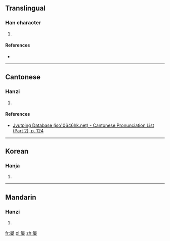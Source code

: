 ==Translingual==

===Han character===
{{Han char|rn=72|rad=日|as=13|sn=17|four=|canj=日山山十 (AUUJ)|ids=⿱[[𣅽]]⿱[[大]][[夲]]}}

# {{defn|Han|sort=日13}}

====References====
* {{Han ref|kx=0500.330|dkj=14201|hdz=21539.050|uh=66D3|ud=26323}}

----

==Cantonese==

===Hanzi===
{{yue-hanzi|jyut=[[bou6]]|y=bou6}}

# {{defn|lang=yue|sort=日13}}

====References====
*[http://www.iso10646hk.net/jp/document/download.jsp Jyutping Database (iso10646hk.net) - Cantonese Pronunciation List (Part 2), p. 124]

----

==Korean==

===Hanja===
{{ko-hanja|hangeul=포|eumhun=|rv=po|mr=p'o|y=pho}}

# {{defn|lang=ko|sort=日13}}

----

==Mandarin==

===Hanzi===
{{cmn-hanzi|pin=[[bào]] ([[bao4]])|wg=pao<sup>4</sup>}}

# {{defn|lang=cmn|sort=日13}}

[[fr:曓]]
[[pl:曓]]
[[zh:曓]]